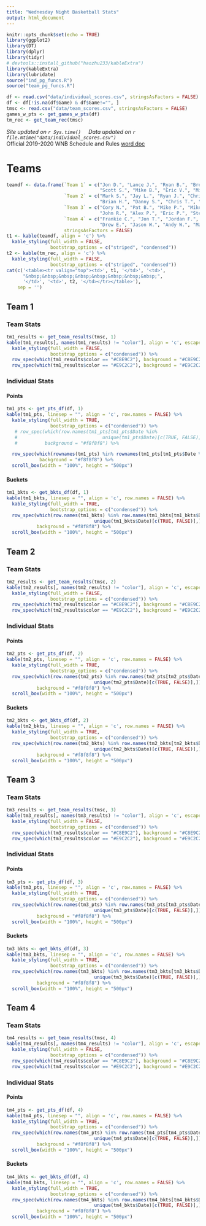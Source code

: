 ```yaml
---
title: "Wednesday Night Basketball Stats"
output: html_document
---
```


```r
knitr::opts_chunk$set(echo = TRUE)
library(ggplot2)
library(DT)
library(dplyr)
library(tidyr)
# devtools::install_github("haozhu233/kableExtra")
library(kableExtra)
library(lubridate)
source("ind_pg_funcs.R")
source("team_pg_funcs.R")
```
<head>
<!-- Global site tag (gtag.js) - Google Analytics -->
<script async src="https://www.googletagmanager.com/gtag/js?id=UA-151254232-1"></script>
<script>
  window.dataLayer = window.dataLayer || [];
  function gtag(){dataLayer.push(arguments);}
  gtag('js', new Date());
  gtag('config', 'UA-151254232-1');
</script>
</head> 
```r
df <- read.csv("data/individual_scores.csv", stringsAsFactors = FALSE)
df <- df[!is.na(df$Game) & df$Game!="", ]
tmsc <- read.csv("data/team_scores.csv", stringsAsFactors = FALSE)
games_w_pts <- get_games_w_pts(df)
tm_rec <- get_team_rec(tmsc)
```

*Site updated on `r Sys.time()`&nbsp;&nbsp;&nbsp;&nbsp; Data updated on `r file.mtime("data/individual_scores.csv")`*  
Official 2019-2020 WNB Schedule and Rules [word doc](https://drive.google.com/open?id=0Bz0dMuGXr7v5Nnc3YjNXT01UcElHX2VCVmtVZkJ0d0FUSXdZ)    
  
# Teams {.tabset .tabset-fade}   
```r
teamdf <- data.frame(`Team 1` = c("Jon D.", "Lance J.", "Ryan B.", "Brett J.",
                                  "Scott S.", "Mike B.", "Eric V.", "Mike W."),
                     `Team 2` = c("Mark S.", "Jay L.", "Ryan J.", "Chris L.", 
                                  "Brian H.", "Danny S.", "Chris T.", "Pat C."),
                     `Team 3` = c("Cory N.", "Pat B.", "Mike P.", "Mike S.",
                                  "John R.", "Alex P.", "Eric P.", "Steve F."),
                     `Team 4` = c("Frankie C.", "Jon T.", "Jordan F.", "Aaron M.",
                                  "Drew E.", "Jason W.", "Andy W.", "Marcelo D."),
                     stringsAsFactors = FALSE)
t1 <- kable(teamdf, align = 'c') %>%
  kable_styling(full_width = FALSE,
                bootstrap_options = c("striped", "condensed")) 
t2 <- kable(tm_rec, align = 'c') %>%
  kable_styling(full_width = FALSE,
                bootstrap_options = c("striped", "condensed")) 
cat(c('<table><tr valign="top"><td>', t1, '</td>', '<td>', 
      "&nbsp;&nbsp;&nbsp;&nbsp;&nbsp;&nbsp;&nbsp;&nbsp;", 
      '</td>', '<td>', t2, '</td></tr></table>'),
    sep = '')
```

## Team 1 {.tabset .tabset-fade} 
### Team Stats 
```r
tm1_results <- get_team_results(tmsc, 1)
kable(tm1_results[, names(tm1_results) != "color"], align = 'c', escape = FALSE) %>%
  kable_styling(full_width = FALSE,
                bootstrap_options = c("condensed")) %>% 
  row_spec(which(tm1_results$color == "#C8E9C2"), background = "#C8E9C2") %>%
  row_spec(which(tm1_results$color == "#E9C2C2"), background = "#E9C2C2")
```
### Individual Stats 
#### Points
```r
tm1_pts <- get_pts_df(df, 1)
kable(tm1_pts, linesep = "", align = 'c', row.names = FALSE) %>%
  kable_styling(full_width = TRUE,
                bootstrap_options = c("condensed")) %>%
   # row_spec(which(row.names(tm1_pts[tm1_pts$Date %in%
   #                               unique(tm1_pts$Date)[c(TRUE, FALSE)],])),
   #          background = "#f8f8f8") %>%

  row_spec(which(rownames(tm1_pts) %in% rownames(tm1_pts[tm1_pts$Date %in% unique(tm1_pts$Date)[c(TRUE, FALSE) == TRUE], ])),
            background = "#f8f8f8") %>%
  scroll_box(width = "100%", height = "500px")
```
#### Buckets
```r
tm1_bkts <- get_bkts_df(df, 1)
kable(tm1_bkts, linesep = "", align = 'c', row.names = FALSE) %>%
  kable_styling(full_width = TRUE,
                bootstrap_options = c("condensed")) %>%
  row_spec(which(row.names(tm1_bkts) %in% row.names(tm1_bkts[tm1_bkts$Date %in%
                                unique(tm1_bkts$Date)[c(TRUE, FALSE)],])),
           background = "#f8f8f8") %>%
  scroll_box(width = "100%", height = "500px")
```
## Team 2 {.tabset .tabset-fade} 
### Team Stats 
```r
tm2_results <- get_team_results(tmsc, 2)
kable(tm2_results[, names(tm2_results) != "color"], align = 'c', escape = FALSE) %>%
  kable_styling(full_width = FALSE,
                bootstrap_options = c("condensed")) %>% 
  row_spec(which(tm2_results$color == "#C8E9C2"), background = "#C8E9C2") %>%
  row_spec(which(tm2_results$color == "#E9C2C2"), background = "#E9C2C2")
```
### Individual Stats 
#### Points
```r
tm2_pts <- get_pts_df(df, 2)
kable(tm2_pts, linesep = "", align = 'c', row.names = FALSE) %>%
  kable_styling(full_width = TRUE,
                bootstrap_options = c("condensed")) %>%
  row_spec(which(row.names(tm2_pts) %in% row.names(tm2_pts[tm2_pts$Date %in%
                                unique(tm2_pts$Date)[c(TRUE, FALSE)],])),
           background = "#f8f8f8") %>%
  scroll_box(width = "100%", height = "500px")
```
#### Buckets
```r
tm2_bkts <- get_bkts_df(df, 2)
kable(tm2_bkts, linesep = "", align = 'c', row.names = FALSE) %>%
  kable_styling(full_width = TRUE,
                bootstrap_options = c("condensed")) %>%
  row_spec(which(row.names(tm2_bkts) %in% row.names(tm2_bkts[tm2_bkts$Date %in%
                                unique(tm2_bkts$Date)[c(TRUE, FALSE)],])),
           background = "#f8f8f8") %>%
  scroll_box(width = "100%", height = "500px")
```
## Team 3 {.tabset .tabset-fade} 
### Team Stats  
```r
tm3_results <- get_team_results(tmsc, 3)
kable(tm3_results[, names(tm3_results) != "color"], align = 'c', escape = FALSE) %>%
  kable_styling(full_width = FALSE,
                bootstrap_options = c("condensed")) %>% 
  row_spec(which(tm3_results$color == "#C8E9C2"), background = "#C8E9C2") %>%
  row_spec(which(tm3_results$color == "#E9C2C2"), background = "#E9C2C2")
```
### Individual Stats 
#### Points
```r
tm3_pts <- get_pts_df(df, 3)
kable(tm3_pts, linesep = "", align = 'c', row.names = FALSE) %>%
  kable_styling(full_width = TRUE,
                bootstrap_options = c("condensed")) %>%
  row_spec(which(row.names(tm3_pts) %in% row.names(tm3_pts[tm3_pts$Date %in%
                                unique(tm3_pts$Date)[c(TRUE, FALSE)],])),
           background = "#f8f8f8") %>%
  scroll_box(width = "100%", height = "500px")
```
#### Buckets
```r
tm3_bkts <- get_bkts_df(df, 3)
kable(tm3_bkts, linesep = "", align = 'c', row.names = FALSE) %>%
  kable_styling(full_width = TRUE,
                bootstrap_options = c("condensed")) %>%
  row_spec(which(row.names(tm3_bkts) %in% row.names(tm3_bkts[tm3_bkts$Date %in%
                                unique(tm3_bkts$Date)[c(TRUE, FALSE)],])),
           background = "#f8f8f8") %>%
  scroll_box(width = "100%", height = "500px")
```
## Team 4 {.tabset .tabset-fade} 
### Team Stats  
```r
tm4_results <- get_team_results(tmsc, 4)
kable(tm4_results[, names(tm4_results) != "color"], align = 'c', escape = FALSE) %>%
  kable_styling(full_width = FALSE,
                bootstrap_options = c("condensed")) %>% 
  row_spec(which(tm4_results$color == "#C8E9C2"), background = "#C8E9C2") %>%
  row_spec(which(tm4_results$color == "#E9C2C2"), background = "#E9C2C2")
```
### Individual Stats 
#### Points
```r
tm4_pts <- get_pts_df(df, 4)
kable(tm4_pts, linesep = "", align = 'c', row.names = FALSE) %>%
  kable_styling(full_width = TRUE,
                bootstrap_options = c("condensed")) %>%
  row_spec(which(row.names(tm4_pts) %in% row.names(tm4_pts[tm4_pts$Date %in%
                                unique(tm4_pts$Date)[c(TRUE, FALSE)],])),
           background = "#f8f8f8") %>%
  scroll_box(width = "100%", height = "500px")
```
#### Buckets
```r
tm4_bkts <- get_bkts_df(df, 4)
kable(tm4_bkts, linesep = "", align = 'c', row.names = FALSE) %>%
  kable_styling(full_width = TRUE,
                bootstrap_options = c("condensed")) %>%
  row_spec(which(row.names(tm4_bkts) %in% row.names(tm4_bkts[tm4_bkts$Date %in%
                                unique(tm4_bkts$Date)[c(TRUE, FALSE)],])),
           background = "#f8f8f8") %>%
  scroll_box(width = "100%", height = "500px")
```




 



